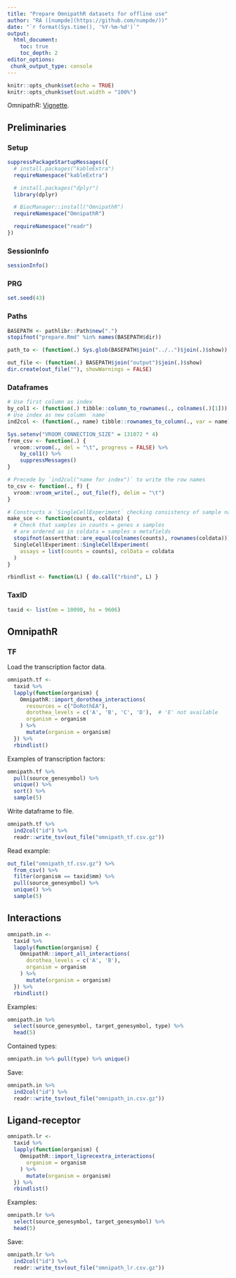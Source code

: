 ```yaml
---
title: "Prepare OmnipathR datasets for offline use"
author: "RA ([numpde](https://github.com/numpde/))"
date: "`r format(Sys.time(), '%Y-%m-%d')`"
output: 
  html_document:
    toc: true
    toc_depth: 2
editor_options:
 chunk_output_type: console
---
```


```r
knitr::opts_chunk$set(echo = TRUE)
knitr::opts_chunk$set(out.width = "100%")
```

OmnipathR:
[Vignette](https://saezlab.github.io/OmnipathR/articles/OmnipathMainVignette.html).

## Preliminaries {.tabset .tabset-fade}

### Setup

```r
suppressPackageStartupMessages({
  # install.packages("kableExtra")
  requireNamespace("kableExtra")

  # install.packages("dplyr")
  library(dplyr)

  # BiocManager::install("OmnipathR")
  requireNamespace("OmnipathR")

  requireNamespace("readr")
})
```

### SessionInfo

```r
sessionInfo()
```

### PRG

```r
set.seed(43)
```

### Paths

```r
BASEPATH <- pathlibr::Path$new(".")
stopifnot("prepare.Rmd" %in% names(BASEPATH$dir))
```

```r
path_to <- (function(.) Sys.glob(BASEPATH$join("../..")$join(.)$show))
```

```r
out_file <- (function(.) BASEPATH$join("output")$join(.)$show)
dir.create(out_file(""), showWarnings = FALSE)
```

### Dataframes

```r
# Use first column as index
by_col1 <- (function(.) tibble::column_to_rownames(., colnames(.)[1]))
# Use index as new column `name`
ind2col <- (function(., name) tibble::rownames_to_column(., var = name))
```

```r
Sys.setenv("VROOM_CONNECTION_SIZE" = 131072 * 4)
from_csv <- function(.) {
  vroom::vroom(., del = "\t", progress = FALSE) %>%
    by_col1() %>%
    suppressMessages()
}
```

```r
# Precede by `ind2col("name for index")` to write the row names
to_csv <- function(., f) {
  vroom::vroom_write(., out_file(f), delim = "\t")
}
```

```r
# Constructs a `SingleCellExperiment` checking consistency of sample names
make_sce <- function(counts, coldata) {
  # Check that samples in counts = genes x samples
  # are ordered as in coldata = samples x metafields
  stopifnot(assertthat::are_equal(colnames(counts), rownames(coldata)))
  SingleCellExperiment::SingleCellExperiment(
    assays = list(counts = counts), colData = coldata
  )
}
```

```r
rbindlist <- function(L) { do.call("rbind", L) }
```

### TaxID

```r
taxid <- list(mm = 10090, hs = 9606)
```


## OmnipathR

### TF

Load the transcription factor data.

```r
omnipath.tf <-
  taxid %>%
  lapply(function(organism) {
    OmnipathR::import_dorothea_interactions(
      resources = c("DoRothEA"),
      dorothea_levels = c('A', 'B', 'C', 'D'),  # 'E' not available
      organism = organism
    ) %>%
      mutate(organism = organism)
  }) %>%
  rbindlist()
```

Examples of transcription factors:

```r
omnipath.tf %>%
  pull(source_genesymbol) %>%
  unique() %>%
  sort() %>%
  sample(5)
```

Write dataframe to file.

```r
omnipath.tf %>%
  ind2col("id") %>%
  readr::write_tsv(out_file("omnipath_tf.csv.gz"))
```

Read example:

```r
out_file("omnipath_tf.csv.gz") %>%
  from_csv() %>%
  filter(organism == taxid$mm) %>% 
  pull(source_genesymbol) %>%
  unique() %>%
  sample(5)
```

## Interactions

```r
omnipath.in <- 
  taxid %>%
  lapply(function(organism) {
    OmnipathR::import_all_interactions(
      dorothea_levels = c('A', 'B'),
      organism = organism
    ) %>%
      mutate(organism = organism)
  }) %>%
  rbindlist()
```

Examples:

```r
omnipath.in %>%
  select(source_genesymbol, target_genesymbol, type) %>%
  head(5)
```

Contained types:

```r
omnipath.in %>% pull(type) %>% unique()
```

Save:

```r
omnipath.in %>%
  ind2col("id") %>%
  readr::write_tsv(out_file("omnipath_in.csv.gz"))
```

## Ligand-receptor

```r
omnipath.lr <- 
  taxid %>%
  lapply(function(organism) {
    OmnipathR::import_ligrecextra_interactions(
      organism = organism
    ) %>%
      mutate(organism = organism)
  }) %>%
  rbindlist()
```

Examples:

```r
omnipath.lr %>%
  select(source_genesymbol, target_genesymbol) %>%
  head(5)
```

Save:

```r
omnipath.lr %>%
  ind2col("id") %>%
  readr::write_tsv(out_file("omnipath_lr.csv.gz"))
```
